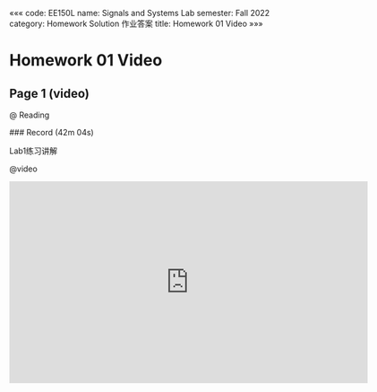 «««
code: EE150L
name: Signals and Systems Lab
semester: Fall 2022
category: Homework Solution 作业答案
title: Homework 01 Video
»»»

# Homework 01 Video

## Page 1 (video)

@ Reading

<div class="markdown-body">
### Record (42m 04s)

Lab1练习讲解
</div>

@video

<iframe src="https://sbbrisk.com/e/94b03nukgvgh.html" frameborder=0 marginwidth=0 marginheight=0 scrolling=no width=640 height=360 allowfullscreen></iframe>
